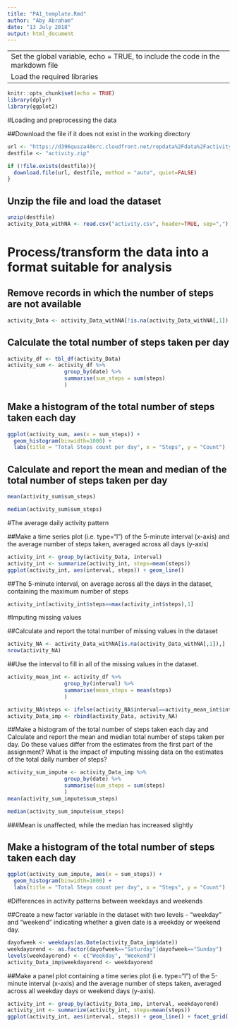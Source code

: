 ---
title: "PA1_template.Rmd"
author: "Aby Abraham"
date: "13 July 2018"
output: html_document
---

---
Set the global variable, echo = TRUE, to include the code in the markdown file
Load the required libraries
---

```{r setup}
knitr::opts_chunk$set(echo = TRUE)
library(dplyr)
library(ggplot2)
```

#Loading and preprocessing the data

##Download the file if it does not exist in the working directory
```{r download_file}
url <- "https://d396qusza40orc.cloudfront.net/repdata%2Fdata%2Factivity.zip"
destfile <- "activity.zip"

if (!file.exists(destfile)){
  download.file(url, destfile, method = "auto", quiet=FALSE)
}
```

## Unzip the file and load the dataset
```{r unzip_file}
unzip(destfile)
activity_Data_withNA <- read.csv("activity.csv", header=TRUE, sep=",")
```

# Process/transform the data into a format suitable for analysis

## Remove records in which the number of steps are not available
```{r remove_NAs}
activity_Data <- activity_Data_withNA[!is.na(activity_Data_withNA[,1]),]
```

## Calculate the total number of steps taken per day
```{r calculate_steps}
activity_df <- tbl_df(activity_Data)
activity_sum <- activity_df %>% 
                  group_by(date) %>% 
                  summarise(sum_steps = sum(steps) 
                  )
```

## Make a histogram of the total number of steps taken each day
```{r plot_histogram}
ggplot(activity_sum, aes(x = sum_steps)) +
  geom_histogram(binwidth=1000) +
  labs(title = "Total Steps count per day", x = "Steps", y = "Count")
```

## Calculate and report the mean and median of the total number of steps taken per day
```{r calc_mean}
mean(activity_sum$sum_steps)
```
```{r calc_median}
median(activity_sum$sum_steps)
```

#The average daily activity pattern

##Make a time series plot (i.e. type="l") of the 5-minute interval (x-axis) and the average number of steps taken, averaged across all days (y-axis)
```{r time_series_plot}
activity_int <- group_by(activity_Data, interval)
activity_int <- summarize(activity_int, steps=mean(steps))
ggplot(activity_int, aes(interval, steps)) + geom_line()
```

##The 5-minute interval, on average across all the days in the dataset, containing the maximum number of steps
```{r max_steps}
activity_int[activity_int$steps==max(activity_int$steps),1]
```

#Imputing missing values

##Calculate and report the total number of missing values in the dataset 
```{r total_missing}
activity_NA <- activity_Data_withNA[is.na(activity_Data_withNA[,1]),]
nrow(activity_NA)
```
##Use the interval to fill in all of the missing values in the dataset.
```{r fill_missing}
activity_mean_int <- activity_df %>% 
                  group_by(interval) %>% 
                  summarise(mean_steps = mean(steps)
                  )

activity_NA$steps <- ifelse(activity_NA$interval==activity_mean_int$interval,activity_mean_int$mean_steps)
activity_Data_imp <- rbind(activity_Data, activity_NA)
```


##Make a histogram of the total number of steps taken each day and Calculate and report the mean and median total number of steps taken per day. Do these values differ from the estimates from the first part of the assignment? What is the impact of imputing missing data on the estimates of the total daily number of steps?
```{r act_sum_imp}
activity_sum_impute <- activity_Data_imp %>% 
                  group_by(date) %>% 
                  summarise(sum_steps = sum(steps) 
                  )
mean(activity_sum_impute$sum_steps)

median(activity_sum_impute$sum_steps)
```
###Mean is unaffected, while the median has increased slightly

## Make a histogram of the total number of steps taken each day
```{r plot_histogram_imp}
ggplot(activity_sum_impute, aes(x = sum_steps)) +
  geom_histogram(binwidth=1000) +
  labs(title = "Total Steps count per day", x = "Steps", y = "Count")
```

#Differences in activity patterns between weekdays and weekends

##Create a new factor variable in the dataset with two levels - "weekday" and "weekend" indicating whether a given date is a weekday or weekend day.
```{r create_factor}
dayofweek <- weekdays(as.Date(activity_Data_imp$date))
weekdayorend <- as.factor(dayofweek=="Saturday"|dayofweek=="Sunday")
levels(weekdayorend) <- c("Weekday", "Weekend")
activity_Data_imp$weekdayorend <- weekdayorend
```

##Make a panel plot containing a time series plot (i.e. type="l") of the 5-minute interval (x-axis) and the average number of steps taken, averaged across all weekday days or weekend days (y-axis). 
```{r time_series_plot_imp}
activity_int <- group_by(activity_Data_imp, interval, weekdayorend)
activity_int <- summarize(activity_int, steps=mean(steps))
ggplot(activity_int, aes(interval, steps)) + geom_line() + facet_grid(. ~ weekdayorend) + ggtitle("Steps taken, averaged across all weekdays and weekends")
```
